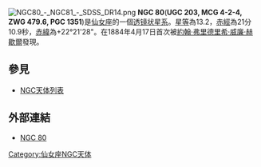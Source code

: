 [[File:NGC80_-_NGC81_-_SDSS_DR14.png|thumb]]
'''NGC 80'''('''UGC 203, MCG 4-2-4, ZWG 479.6, PGC 1351''')是[[仙女座|仙女座]]的一個[[透镜状星系|透镜状星系]]。[[星等|星等]]為13.2，[[赤經|赤經]]為21分10.9秒，[[赤緯|赤緯]]為+22°21'28"。在1884年4月17日首次被[[約翰·弗里德里希·威廉·赫歇爾|約翰·弗里德里希·威廉·赫歇爾]]發現。

== 參見 ==
*[[NGC天体列表|NGC天体列表]]

== 外部連結 ==
* [https://web.archive.org/web/20040907002448/http://www.seds.org/~spider/ngc/ngc_fr.cgi?80 NGC 80]

{{Catalogs|NGC=80}}

[[Category:仙女座NGC天体|Category:仙女座NGC天体]]